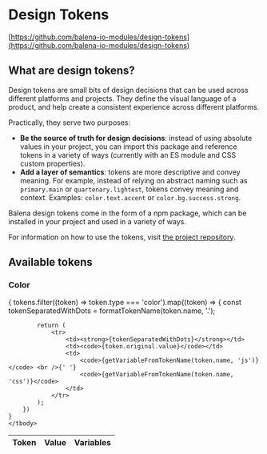
<Meta title="Foundations / Design Tokens" />

# Design Tokens

[https://github.com/balena-io-modules/design-tokens](https://github.com/balena-io-modules/design-tokens)

## What are design tokens?

Design tokens are small bits of design decisions that can be used across different platforms and projects. They define the visual language of a product, and help create a consistent experience across different platforms.

Practically, they serve two purposes:
* **Be the source of truth for design decisions**: instead of using absolute values in your project, you can import this package and reference tokens in a variety of ways (currently with an ES module and CSS custom properties).
* **Add a layer of semantics**: tokens are more descriptive and convey meaning. For example, instead of relying on abstract naming such as `primary.main` or `quartenary.lightest`, tokens convey meaning and context. Examples: `color.text.accent` or `color.bg.success.strong`.

Balena design tokens come in the form of a npm package, which can be installed in your project and used in a variety of ways.

For information on how to use the tokens, visit [the project repository](https://github.com/balena-io-modules/design-tokens).

## Available tokens

### Color

<table style={{ width: '100%' }}>
	<thead>
	<tr>
			<th>Token</th>
			<th>Value</th>
			<th>Variables</th>
	</tr>
	</thead>
	<tbody>
	{
		tokens.filter((token) => token.type === 'color').map((token) => {
			const tokenSeparatedWithDots = formatTokenName(token.name, '.');
			
			return (
				<tr>
					<td><strong>{tokenSeparatedWithDots}</strong></td>
					<td><code>{token.original.value}</code></td>
					<td>
						<code>{getVariableFromTokenName(token.name, 'js')}</code> <br />{' '}
						<code>{getVariableFromTokenName(token.name, 'css')}</code>
					</td>
				</tr>
			);
		})
	}
	</tbody>
</table> 